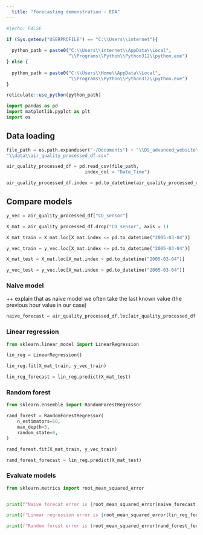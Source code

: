 ```yaml
---
  title: "Forecasting demonstration - EDA"
---
```


```r
#|echo: FALSE

if (Sys.getenv("USERPROFILE") == "C:\\Users\\internet"){
  
  python_path = paste0("C:\\Users\\internet\\AppData\\Local",
                       "\\Programs\\Python\\Python312\\python.exe")
} else {
  
  python_path = paste0("C:\\Users\\Home\\AppData\\Local",
                       "\\Programs\\Python\\Python312\\python.exe")
}

reticulate::use_python(python_path)

```

```python

import pandas as pd
import matplotlib.pyplot as plt
import os 

```

## Data loading

```python

file_path = os.path.expanduser("~/Documents") + "\\DS_advanced_website" + \
"\\data\\air_quality_processed_df.csv"

air_quality_processed_df = pd.read_csv(file_path,
                             index_col = "Date_Time")

air_quality_processed_df.index = pd.to_datetime(air_quality_processed_df.index)

```

## Compare models

```python

y_vec = air_quality_processed_df["CO_sensor"]

X_mat = air_quality_processed_df.drop("CO_sensor", axis = 1)

X_mat_train = X_mat.loc[X_mat.index <= pd.to_datetime("2005-03-04")]

y_vec_train = y_vec.loc[X_mat.index <= pd.to_datetime("2005-03-04")]

X_mat_test = X_mat.loc[X_mat.index > pd.to_datetime("2005-03-04")]

y_vec_test = y_vec.loc[X_mat.index > pd.to_datetime("2005-03-04")]


```

### Naive model

++ explain that as naive model we often take the last known value (the previous hour value in our case)

```python

naive_forecast = air_quality_processed_df.loc[air_quality_processed_df.index > pd.to_datetime("2005-03-04")]["CO_sensor_lag_1"]

```

### Linear regression

```python

from sklearn.linear_model import LinearRegression

lin_reg = LinearRegression()

lin_reg.fit(X_mat_train, y_vec_train)

lin_reg_forecast = lin_reg.predict(X_mat_test)


```

### Random forest

```python

from sklearn.ensemble import RandomForestRegressor

rand_forest = RandomForestRegressor(
    n_estimators=50,
    max_depth=3,
    random_state=0,
)

rand_forest.fit(X_mat_train, y_vec_train)

rand_forest_forecast = lin_reg.predict(X_mat_test)


```

### Evaluate models

```python

from sklearn.metrics import root_mean_squared_error


print(f"Naive forecat error is {root_mean_squared_error(naive_forecast, y_vec_test)}")

print(f"Linear regression error is {root_mean_squared_error(lin_reg_forecast, y_vec_test)}")

print(f"Random forest error is {root_mean_squared_error(rand_forest_forecast, y_vec_test)}")


```
